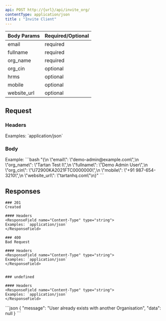 ```yaml
---
api: POST http://{url}/api/invite_org/
contentType: application/json
title : "Invite Client"
---
```


| **Body Params** | **Required/Optional** |
| --- | --- |
| email | required |
| fullname | required |
| org\_name | required |
| org\_cin | optional |
| hrms | optional |
| mobile | optional |
| website\_url | optional |

## Request


### Headers

<ParamField header="Content-Type" type="string">
Examples: `application/json`
</ParamField>

### Body

<ParamField body=" " type="string">
Example:
```bash
"{\n    \"email\": \"demo-admin@example.com\",\n    \"org_name\": \"Tartan Test I\",\n    \"fullname\": \"Demo Admin User\",\n    \"org_cin\": \"U72900KA2021FTC0000000\",\n    \"mobile\": \"+91 987-654-3210\",\n    \"website_url\": \"tartanhq.com\"\n}"
```
</ParamField>

## Responses


    ### 201
    Created

    #### Headers
    <ResponseField name="Content-Type" type="string">
    Examples: `application/json`
    </ResponseField>

    ### 400
    Bad Request

    #### Headers
    <ResponseField name="Content-Type" type="string">
    Examples: `application/json`
    </ResponseField>


    ### undefined
    
    #### Headers
    <ResponseField name="Content-Type" type="string">
    Examples: `application/json`
    </ResponseField>

<ResponseExample>
```json
{
  "message": "User already exists with another Organisation",
  "data": null
}
```
</ResponseExample>
